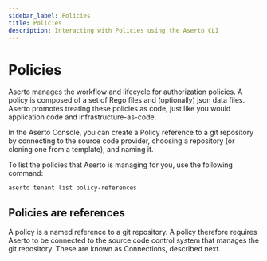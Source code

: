 ```yaml
---
sidebar_label: Policies
title: Policies
description: Interacting with Policies using the Aserto CLI
---
```


# Policies

Aserto manages the workflow and lifecycle for authorization policies. A policy is composed of a set of
Rego files and (optionally) json data files. Aserto promotes treating these policies as code, just
like you would application code and infrastructure-as-code.

In the Aserto Console, you can create a Policy reference to a git repository by connecting to the
source code provider, choosing a repository (or cloning one from a template), and naming it.

To list the policies that Aserto is managing for you, use the following command:

```bash
aserto tenant list policy-references
```

## Policies are references

A policy is a named reference to a git repository. A policy therefore requires Aserto to be connected
to the source code control system that manages the git repository. These are known as Connections,
described next.
